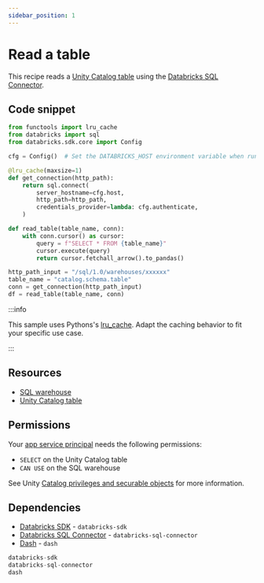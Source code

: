 ```yaml
---
sidebar_position: 1
---
```


# Read a table

This recipe reads a [Unity Catalog table](https://docs.databricks.com/aws/en/tables/) using the [Databricks SQL Connector](https://docs.databricks.com/en/dev-tools/python-sql-connector.html).

## Code snippet

```python title="app.py"
from functools import lru_cache
from databricks import sql
from databricks.sdk.core import Config

cfg = Config()  # Set the DATABRICKS_HOST environment variable when running locally

@lru_cache(maxsize=1)
def get_connection(http_path):
    return sql.connect(
        server_hostname=cfg.host,
        http_path=http_path,
        credentials_provider=lambda: cfg.authenticate,
    )

def read_table(table_name, conn):
    with conn.cursor() as cursor:
        query = f"SELECT * FROM {table_name}"
        cursor.execute(query)
        return cursor.fetchall_arrow().to_pandas()

http_path_input = "/sql/1.0/warehouses/xxxxxx"
table_name = "catalog.schema.table"
conn = get_connection(http_path_input)
df = read_table(table_name, conn)
```

:::info

This sample uses Pythons's [lru_cache](https://docs.python.org/3/library/functools.html#functools.lru_cache). Adapt the caching behavior to fit your specific use case.

:::

## Resources

- [SQL warehouse](https://docs.databricks.com/aws/en/compute/sql-warehouse/)
- [Unity Catalog table](https://docs.databricks.com/aws/en/tables/)

## Permissions

Your [app service principal](https://docs.databricks.com/aws/en/dev-tools/databricks-apps/#how-does-databricks-apps-manage-authorization) needs the following permissions:

- `SELECT` on the Unity Catalog table
- `CAN USE` on the SQL warehouse

See Unity [Catalog privileges and securable objects](https://docs.databricks.com/aws/en/data-governance/unity-catalog/manage-privileges/privileges) for more information.

## Dependencies

- [Databricks SDK](https://pypi.org/project/databricks-sdk/) - `databricks-sdk`
- [Databricks SQL Connector](https://pypi.org/project/databricks-sql-connector/) - `databricks-sql-connector`
- [Dash](https://pypi.org/project/dash/) - `dash`

```python title="requirements.txt"
databricks-sdk
databricks-sql-connector
dash
```
